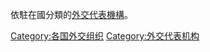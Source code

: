 {{Catnav|頁面分類|地理|国家|按國家分類|各國外交}}
{{Catnav|頁面分類|各種主題的頁面分類|按國家分類|各國組織|各國機構}}
{{Catnav|頁面分類|各種主題的頁面分類|按國家分類|各國外交}}
{{Commons category|Embassies by host country}}
{{依国家来做的分类}}

依駐在國分類的[[外交代表機構|外交代表機構]]。

[[Category:各国外交组织|Category:各国外交组织]]
[[Category:外交代表机构|Category:外交代表机构]]